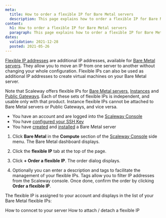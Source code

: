 ```yaml
---
meta:
  title: How to order a flexible IP for Bare Metal servers
  description: This page explains how to order a flexible IP for Bare Metal servers
content:
  h1: How to order a flexible IP for Bare Metal servers
  paragraph: This page explains how to order a flexible IP for Bare Metal servers
dates:
  validation: 2021-12-28
  posted: 2021-05-26
---
```


[Flexible IP addresses](/compute/bare-metal-cloud/concepts/#flexible-ip) are additional IP addresses, available for [Bare Metal servers](https://www.scaleway.com/en/bare-metal-servers/). They allow you to move an IP from one server to another without changing your whole configuration. Flexible IPs can also be used as additional IP addresses to create virtual machines on your Bare Metal server.

<Message type="important">

  Note that Scaleway offers flexible IPs for [Bare Metal servers](/compute/bare-metal-cloud/concepts/#bare-metal-server), [Instances](/compute/instances/concepts/#instance) and [Public Gateways](/network/vpc/concepts/#public-gateway). Each of these sets of flexible IPs is independent, and usable only with that product. Instance flexible IPs cannot be attached to Bare Metal servers or Public Gateways, and vice versa.

</Message>

<Message type="requirement">

- You have an account and are logged into the [Scaleway Console](https://console.scaleway.com)  
- You have [configured your SSH Key](/console/my-project/how-to/create-ssh-key)
- You have [created](/compute/bare-metal-cloud/how-to/create-server) and [installed](/compute/bare-metal-cloud/how-to/install-server) a Bare Metal server

</Message>

1. Click **Bare Metal** in the **Compute** section of the [Scaleway Console](https://console.scaleway.com) side menu. The Bare Metal dashboard displays.

2. Click the **flexible IP** tab at the top of the page.

   <Lightbox src="assets/scaleway-flex-ip-tab.png" alt="" />

3. Click **+ Order a flexible IP**. The order dialog displays.

4. Optionally you can enter a description and tags to facilitate the management of your flexible IPs. Tags allow you to filter IP addresses from the Scaleway console. Once done, confirm the order by clicking **Order a flexible IP**.

   <Lightbox src="assets/scaleway-flex-ip-order.png" alt="" />

The flexible IP is assigned to your account and displays in the list of your Bare Metal flexible IPs:
   <Lightbox src="assets/scaleway-flexip-display.png" alt="" />

<Navigation title="See Also">
  <PreviousButton to="/compute/bare-metal-cloud/how-to/connect-to-server/">How to conncet to your server</PreviousButton>
  <NextButton to="/compute/bare-metal-cloud/how-to/attach-detach-flexible-ip/">How to attach / detach a flexible IP</NextButton>
</Navigation>

